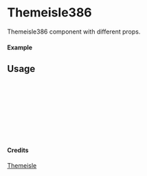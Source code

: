 
<Meta of={Themeisle386} title="Themeisle/Themeisle386" />

# Themeisle386

Themeisle386 component with different props.

#### Example

<Canvas of={Themeisle386.Primary} />

## Usage

```ts
import { Themeisle386 } from "yadl-ui";

const Example = () => {
  return (
      <Themeisle386 />
  );
};

export default Example;
```

#### Credits
[Themeisle](https://themeisle.com/illustrations)
